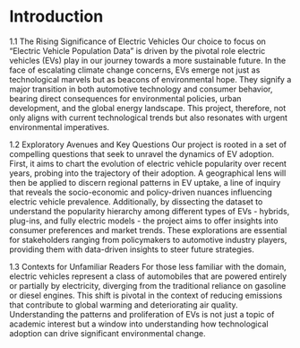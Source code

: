 # Introduction

1.1 The Rising Significance of Electric Vehicles
    Our choice to focus on "Electric Vehicle Population Data" is driven by the pivotal role electric vehicles (EVs) play in our journey towards a more sustainable future. In the face of escalating climate change concerns, EVs emerge not just as technological marvels but as beacons of environmental hope. They signify a major transition in both automotive technology and consumer behavior, bearing direct consequences for environmental policies, urban development, and the global energy landscape. This project, therefore, not only aligns with current technological trends but also resonates with urgent environmental imperatives.

1.2 Exploratory Avenues and Key Questions
    Our project is rooted in a set of compelling questions that seek to unravel the dynamics of EV adoption. First, it aims to chart the evolution of electric vehicle popularity over recent years, probing into the trajectory of their adoption. A geographical lens will then be applied to discern regional patterns in EV uptake, a line of inquiry that reveals the socio-economic and policy-driven nuances influencing electric vehicle prevalence. Additionally, by dissecting the dataset to understand the popularity hierarchy among different types of EVs - hybrids, plug-ins, and fully electric models - the project aims to offer insights into consumer preferences and market trends. These explorations are essential for stakeholders ranging from policymakers to automotive industry players, providing them with data-driven insights to steer future strategies.

1.3 Contexts for Unfamiliar Readers
    For those less familiar with the domain, electric vehicles represent a class of automobiles that are powered entirely or partially by electricity, diverging from the traditional reliance on gasoline or diesel engines. This shift is pivotal in the context of reducing emissions that contribute to global warming and deteriorating air quality. Understanding the patterns and proliferation of EVs is not just a topic of academic interest but a window into understanding how technological adoption can drive significant environmental change. 

